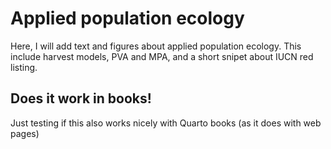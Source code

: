 # Applied population ecology

Here, I will add text and figures about applied population ecology. This include harvest models, PVA and MPA, and a short snipet about IUCN red listing.

::: callout-tip
## Does it work in books!

Just testing if this also works nicely with Quarto books (as it does with web pages)
:::
